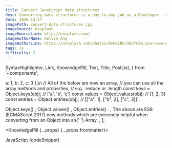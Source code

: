 ```yaml
---
title: Convert JavaScript data structures
desc: Converting data structures is a day-to-day job as a Developer - so is staying up-to-date with the language and it's features.
date: 2020-12-17
imagePath: convert-data-structures.jpg
imageSource: Unsplash
imageSourceLink: http://unsplash.com/
imageAuthorName: Kelvin Ang
imageAuthorLink: https://unsplash.com/photos/QvU0LNnr26U?utm_source=unsplash&utm_medium=referral&utm_content=creditShareLink
tags: js
difficulty: 2
---
```


  SyntaxHighlighter,
  Link,
  KnowledgePill,
  Text,
  Title,
  PostList,
} from '~components';

  a: 1,
  b: 2,
  c: 3
};\n
// All of the below are now an array,
// you can use all the array methods and properties, 
// e.g. .reduce or .length
const keys = Object.keys(obj); // ['a', 'b', 'c']
const values = Object.values(obj); // [1, 2, 3]
const entries = Object.entries(obj); // [["a", 1], ["b", 2], ["c", 3]]`;

  <Text>
    <Link href="https://developer.mozilla.org/en-US/docs/Web/JavaScript/Reference/Global_Objects/Object/keys">
      Object.keys()
    </Link>
    , <Link href="https://developer.mozilla.org/en-US/docs/Web/JavaScript/Reference/Global_Objects/Object/values">
      Object.values()
    </Link>, <Link href="https://developer.mozilla.org/en-US/docs/Web/JavaScript/Reference/Global_Objects/Object/entries">
      Object.entries()
    </Link>.
  </Text>,
  <Text>
    The above are ES8 (ECMAScript 2017) new methods which are extremely helpful
    when converting from an <Text code>Object</Text> into an{' '}
    <Text code>Array</Text>.
  </Text>,
];

<KnowledgePill {...props} {...props.frontmatter}>
  <Title level={4} transform="none">
    From object to array
  </Title>
  <Text size="small">JavaScript</Text>
  <SyntaxHighlighter>{codeSnippet}</SyntaxHighlighter>
  <Title level={4} transform="none">
    Summary
  </Title>
  <PostList data={listData} />
</KnowledgePill>
